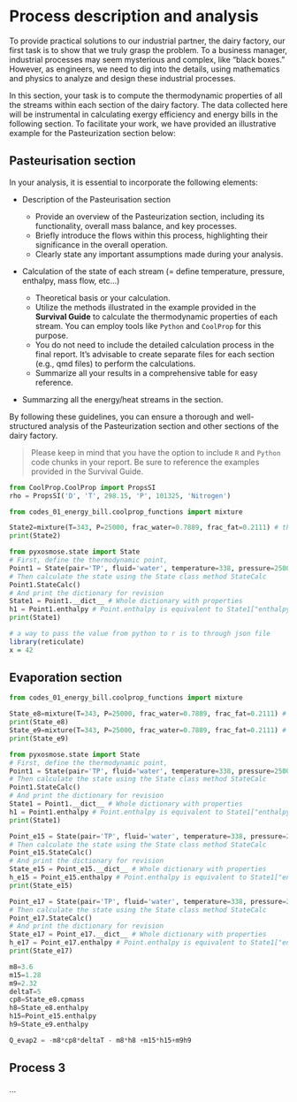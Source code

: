 # Process description and analysis

To provide practical solutions to our industrial partner, the dairy factory, our first task is to show that we truly grasp the problem. To a business manager, industrial processes may seem mysterious and complex, like "black boxes." However, as engineers, we need to dig into the details, using mathematics and physics to analyze and design these industrial processes.

In this section, your task is to compute the thermodynamic properties of all the streams within each section of the dairy factory. The data collected here will be instrumental in calculating exergy efficiency and energy bills in the following section. To facilitate your work, we have provided an illustrative example for the Pasteurization section below:

## Pasteurisation section

In your analysis, it is essential to incorporate the following elements:

- Description of the Pasteurisation section

    - Provide an overview of the Pasteurization section, including its functionality, overall mass balance, and key processes.
    - Briefly introduce the flows within this process, highlighting their significance in the overall operation.
    - Clearly state any important assumptions made during your analysis.

- Calculation of the state of each stream (= define temperature, pressure, enthalpy, mass flow, etc...)
    
    - Theoretical basis or your calculation.
    - Utilize the methods illustrated in the example provided in the **Survival Guide** to calculate the thermodynamic properties of each stream. You can employ tools like `Python` and `CoolProp` for this purpose.
    - You do not need to include the detailed calculation process in the final report. It's advisable to create separate files for each section (e.g., qmd files) to perform the calculations.
    - Summarize all your results in a comprehensive table for easy reference.

- Summarzing all the energy/heat streams in the section. 

By following these guidelines, you can ensure a thorough and well-structured analysis of the Pasteurization section and other sections of the dairy factory.

> Please keep in mind that you have the option to include `R` and `Python` code chunks in your report. Be sure to reference the examples provided in the Survival Guide.

```python
from CoolProp.CoolProp import PropsSI
rho = PropsSI('D', 'T', 298.15, 'P', 101325, 'Nitrogen')
```

```python
from codes_01_energy_bill.coolprop_functions import mixture

State2=mixture(T=343, P=25000, frac_water=0.7889, frac_fat=0.2111) # this is a dictionary!!
print(State2)
```

```python
from pyxosmose.state import State
# First, define the thermodynamic point,
Point1 = State(pair='TP', fluid='water', temperature=338, pressure=25000)
# Then calculate the state using the State class method StateCalc
Point1.StateCalc()
# And print the dictionary for revision
State1 = Point1.__dict__ # Whole dictionary with properties
h1 = Point1.enthalpy # Point.enthalpy is equivalent to State1["enthalpy"]
print(State1)
```

```r
# a way to pass the value from python to r is to through json file
library(reticulate)
x = 42
```


## Evaporation section


```python
from codes_01_energy_bill.coolprop_functions import mixture

State_e8=mixture(T=343, P=25000, frac_water=0.7889, frac_fat=0.2111) # this is a dictionary!!
print(State_e8)
State_e9=mixture(T=343, P=25000, frac_water=0.7889, frac_fat=0.2111) # this is a dictionary!!
print(State_e9)

```

```python
from pyxosmose.state import State
# First, define the thermodynamic point,
Point1 = State(pair='TP', fluid='water', temperature=338, pressure=25000)
# Then calculate the state using the State class method StateCalc
Point1.StateCalc()
# And print the dictionary for revision
State1 = Point1.__dict__ # Whole dictionary with properties
h1 = Point1.enthalpy # Point.enthalpy is equivalent to State1["enthalpy"]
print(State1)

Point_e15 = State(pair='TP', fluid='water', temperature=338, pressure=25000)
# Then calculate the state using the State class method StateCalc
Point_e15.StateCalc()
# And print the dictionary for revision
State_e15 = Point_e15.__dict__ # Whole dictionary with properties
h_e15 = Point_e15.enthalpy # Point.enthalpy is equivalent to State1["enthalpy"]
print(State_e15)

Point_e17 = State(pair='TP', fluid='water', temperature=338, pressure=25000)
# Then calculate the state using the State class method StateCalc
Point_e17.StateCalc()
# And print the dictionary for revision
State_e17 = Point_e17.__dict__ # Whole dictionary with properties
h_e17 = Point_e17.enthalpy # Point.enthalpy is equivalent to State1["enthalpy"]
print(State_e17)
```

```python

m8=3.6
m15=1.28
m9=2.32
deltaT=5
cp8=State_e8.cpmass
h8=State_e8.enthalpy
h15=Point_e15.enthalpy
h9=State_e9.enthalpy

Q_evap2 = -m8*cp8*deltaT - m8*h8 +m15*h15+m9h9

```


## Process 3

...

